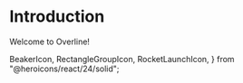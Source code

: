 # Introduction

Welcome to Overline!

  BeakerIcon,
  RectangleGroupIcon,
  RocketLaunchIcon,
} from "@heroicons/react/24/solid";

<Cards num={3}>
  <Card icon={RocketLaunchIcon} href="/installation" title="Getting started" />
  <Card
    icon={BeakerIcon}
    href="/themeConfiguration"
    title="Theme Configuration"
  />
  <Card icon={RectangleGroupIcon} href="/typography" title="Components" />
</Cards>
